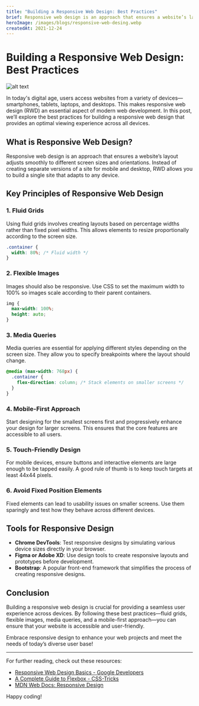 ```yaml
---
title: "Building a Responsive Web Design: Best Practices"
brief: Responsive web design is an approach that ensures a website’s layout adjusts smoothly to different screen sizes and orientations. Instead of creating separate versions of a site for mobile and desktop, RWD allows you to build a single site that adapts to any device.
heroImage: /images/blogs/responsive-web-desing.webp
createdAt: 2021-12-24
---
```


# Building a Responsive Web Design: Best Practices

![alt text](/images/blogs/responsive-web-desing.webp)

In today's digital age, users access websites from a variety of devices—smartphones, tablets, laptops, and desktops. This makes responsive web design (RWD) an essential aspect of modern web development. In this post, we’ll explore the best practices for building a responsive web design that provides an optimal viewing experience across all devices.

## What is Responsive Web Design?

Responsive web design is an approach that ensures a website’s layout adjusts smoothly to different screen sizes and orientations. Instead of creating separate versions of a site for mobile and desktop, RWD allows you to build a single site that adapts to any device.

## Key Principles of Responsive Web Design

### 1. Fluid Grids

Using fluid grids involves creating layouts based on percentage widths rather than fixed pixel widths. This allows elements to resize proportionally according to the screen size.

```css
.container {
  width: 80%; /* Fluid width */
}
```

### 2. Flexible Images

Images should also be responsive. Use CSS to set the maximum width to 100% so images scale according to their parent containers.

```css
img {
  max-width: 100%;
  height: auto;
}
```

### 3. Media Queries

Media queries are essential for applying different styles depending on the screen size. They allow you to specify breakpoints where the layout should change.

```css
@media (max-width: 768px) {
  .container {
    flex-direction: column; /* Stack elements on smaller screens */
  }
}
```

### 4. Mobile-First Approach

Start designing for the smallest screens first and progressively enhance your design for larger screens. This ensures that the core features are accessible to all users.

### 5. Touch-Friendly Design

For mobile devices, ensure buttons and interactive elements are large enough to be tapped easily. A good rule of thumb is to keep touch targets at least 44x44 pixels.

### 6. Avoid Fixed Position Elements

Fixed elements can lead to usability issues on smaller screens. Use them sparingly and test how they behave across different devices.

## Tools for Responsive Design

- **Chrome DevTools**: Test responsive designs by simulating various device sizes directly in your browser.
- **Figma or Adobe XD**: Use design tools to create responsive layouts and prototypes before development.
- **Bootstrap**: A popular front-end framework that simplifies the process of creating responsive designs.

## Conclusion

Building a responsive web design is crucial for providing a seamless user experience across devices. By following these best practices—fluid grids, flexible images, media queries, and a mobile-first approach—you can ensure that your website is accessible and user-friendly.

Embrace responsive design to enhance your web projects and meet the needs of today’s diverse user base!

---

For further reading, check out these resources:

- [Responsive Web Design Basics - Google Developers](https://developers.google.com/web/fundamentals/design-and-ux/responsive)
- [A Complete Guide to Flexbox - CSS-Tricks](https://css-tricks.com/snippets/css/a-guide-to-flexbox/)
- [MDN Web Docs: Responsive Design](https://developer.mozilla.org/en-US/docs/Learn/CSS/Building_blocks/Responsive_design)

Happy coding!

